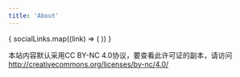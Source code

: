 ---
title: 'About'
---

<div className="flex self-center mt-2 space-x-2">
    {
        socialLinks.map((link) => (
            <a href={link.url} target="_blank">
                <Icon class="w-8 h-8 hover:text-secondary transition-all" name={link.icon}/>
            </a>
        ))
    }
</div>

本站内容默认采用CC BY-NC 4.0协议，要查看此许可证的副本，请访问 http://creativecommons.org/licenses/by-nc/4.0/